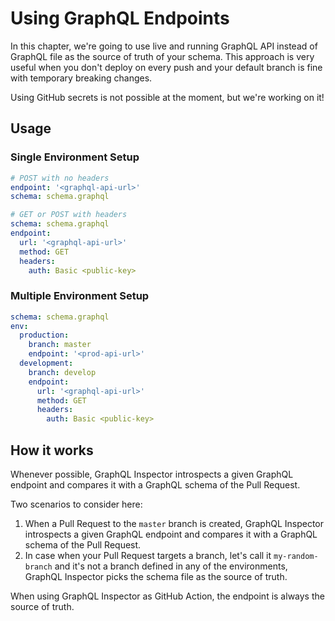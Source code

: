 
# Using GraphQL Endpoints

In this chapter, we're going to use live and running GraphQL API instead of GraphQL file as the source of truth of your schema.
This approach is very useful when you don't deploy on every push and your default branch is fine with temporary breaking changes.

<Callout type='warning' emoji='⚠️'>
Using GitHub secrets is not possible at the moment, but we're working on it!
</Callout>

## Usage

### Single Environment Setup

```yaml
# POST with no headers
endpoint: '<graphql-api-url>'
schema: schema.graphql

# GET or POST with headers
schema: schema.graphql
endpoint:
  url: '<graphql-api-url>'
  method: GET
  headers:
    auth: Basic <public-key>
```

### Multiple Environment Setup

```yaml
schema: schema.graphql
env:
  production:
    branch: master
    endpoint: '<prod-api-url>'
  development:
    branch: develop
    endpoint:
      url: '<graphql-api-url>'
      method: GET
      headers:
        auth: Basic <public-key>
```

## How it works

Whenever possible, GraphQL Inspector introspects a given GraphQL endpoint and compares it with a GraphQL schema of the Pull Request.

Two scenarios to consider here:

1. When a Pull Request to the `master` branch is created, GraphQL Inspector introspects a given GraphQL endpoint and compares it with a GraphQL schema of the Pull Request.
2. In case when your Pull Request targets a branch, let's call it `my-random-branch` and it's not a branch defined in any of the environments, GraphQL Inspector picks the schema file as the source of truth.

<Callout>
When using GraphQL Inspector as GitHub Action, the endpoint is always the source of truth.
</Callout>
